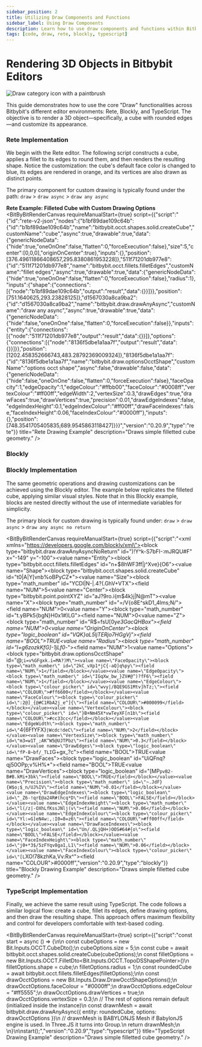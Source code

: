 ```yaml
---
sidebar_position: 2
title: Utilizing Draw Components and Functions
sidebar_label: Using Draw Components
description: Learn how to use draw components and functions within Bitbybit's Rete, Blockly, and TypeScript environments to render and customize 3D geometry.
tags: [code, draw, rete, blockly, typescript]
---
```



# Rendering 3D Objects in Bitbybit Editors

<img 
  class="category-icon-small" 
  src="https://s.bitbybit.dev/assets/icons/white/draw-icon.svg" 
  alt="Draw category icon with a paintbrush" 
  title="Draw category icon" /> 

This guide demonstrates how to use the core "Draw" functionalities across Bitbybit's different editor environments: Rete, Blockly, and TypeScript. The objective is to render a 3D object—specifically, a cube with rounded edges—and customize its appearance.

### Rete Implementation

We begin with the Rete editor. The following script constructs a cube, applies a fillet to its edges to round them, and then renders the resulting shape. Notice the customization: the cube's default face color is changed to blue, its edges are rendered in orange, and its vertices are also drawn as distinct points.

The primary component for custom drawing is typically found under the path:
`draw` > `draw async` > `draw any async`

**Rete Example: Filleted Cube with Custom Drawing Options**
<BitByBitRenderCanvas
  requireManualStart={true}
  script={{"script":"{\"id\":\"rete-v2-json\",\"nodes\":{\"b1bf89dae109c64b\":{\"id\":\"b1bf89dae109c64b\",\"name\":\"bitbybit.occt.shapes.solid.createCube\",\"customName\":\"cube\",\"async\":true,\"drawable\":true,\"data\":{\"genericNodeData\":{\"hide\":true,\"oneOnOne\":false,\"flatten\":0,\"forceExecution\":false},\"size\":5,\"center\":[0,0,0],\"originOnCenter\":true},\"inputs\":{},\"position\":[376.49611866408657,295.8380861953228]},\"511f71201db977e8\":{\"id\":\"511f71201db977e8\",\"name\":\"bitbybit.occt.fillets.filletEdges\",\"customName\":\"fillet edges\",\"async\":true,\"drawable\":true,\"data\":{\"genericNodeData\":{\"hide\":true,\"oneOnOne\":false,\"flatten\":0,\"forceExecution\":false},\"radius\":1},\"inputs\":{\"shape\":{\"connections\":[{\"node\":\"b1bf89dae109c64b\",\"output\":\"result\",\"data\":{}}]}},\"position\":[751.1640625,293.23828125]},\"d1567030a8ca9ba2\":{\"id\":\"d1567030a8ca9ba2\",\"name\":\"bitbybit.draw.drawAnyAsync\",\"customName\":\"draw any async\",\"async\":true,\"drawable\":true,\"data\":{\"genericNodeData\":{\"hide\":false,\"oneOnOne\":false,\"flatten\":0,\"forceExecution\":false}},\"inputs\":{\"entity\":{\"connections\":[{\"node\":\"511f71201db977e8\",\"output\":\"result\",\"data\":{}}]},\"options\":{\"connections\":[{\"node\":\"8136f5dbe1a1aa7f\",\"output\":\"result\",\"data\":{}}]}},\"position\":[1202.458352666743,483.28792369009324]},\"8136f5dbe1a1aa7f\":{\"id\":\"8136f5dbe1a1aa7f\",\"name\":\"bitbybit.draw.optionsOcctShape\",\"customName\":\"options occt shape\",\"async\":false,\"drawable\":false,\"data\":{\"genericNodeData\":{\"hide\":false,\"oneOnOne\":false,\"flatten\":0,\"forceExecution\":false},\"faceOpacity\":1,\"edgeOpacity\":1,\"edgeColour\":\"#ffbb00\",\"faceColour\":\"#0008ff\",\"vertexColour\":\"#ff00ff\",\"edgeWidth\":2,\"vertexSize\":0.3,\"drawEdges\":true,\"drawFaces\":true,\"drawVertices\":true,\"precision\":0.01,\"drawEdgeIndexes\":false,\"edgeIndexHeight\":0.1,\"edgeIndexColour\":\"#ff00ff\",\"drawFaceIndexes\":false,\"faceIndexHeight\":0.06,\"faceIndexColour\":\"#0000ff\"},\"inputs\":{},\"position\":[748.3541705405835,689.9545863118427]}}}","version":"0.20.9","type":"rete"}}
  title="Rete Drawing Example"
  description="Draws simple filletted cube geometry."
/>

### Blockly

### Blockly Implementation

The same geometric operations and drawing customizations can be achieved using the Blockly editor. The example below replicates the filleted cube, applying similar visual styles. Note that in this Blockly example, blocks are nested directly without the use of intermediate variables for simplicity.

The primary block for custom drawing is typically found under:
`draw` > `draw async` > `draw any async no return`

<BitByBitRenderCanvas
  requireManualStart={true}
  script={{"script":"<xml xmlns=\"https://developers.google.com/blockly/xml\"><block type=\"bitbybit.draw.drawAnyAsyncNoReturn\" id=\")!Y^k-S7bFI-:mJRQU#F\" x=\"-149\" y=\"-100\"><value name=\"Entity\"><block type=\"bitbybit.occt.fillets.filletEdges\" id=\"n+$8hWF3ff|j^Xve}{O6\"><value name=\"Shape\"><block type=\"bitbybit.occt.shapes.solid.createCube\" id=\"t0|A|Y[vnb%oBPy$C$Z*\"><value name=\"Size\"><block type=\"math_number\" id=\"YCDl|N-|.4?(.GhV+VTX\"><field name=\"NUM\">5</field></block></value><value name=\"Center\"><block type=\"bitbybit.point.pointXYZ\" id=\"aJ?9ro.i{m$4k}j|N@mT\"><value name=\"X\"><block type=\"math_number\" id=\"=/V{o8E^skD1_4lms;N/\"><field name=\"NUM\">0</field></block></value><value name=\"Y\"><block type=\"math_number\" id=\"t.yBPk5{bgN}H0x1#)LG\"><field name=\"NUM\">0</field></block></value><value name=\"Z\"><block type=\"math_number\" id=\"R$=fsU[0y*e3GacQHBox\"><field name=\"NUM\">0</field></block></value></block></value><value name=\"OriginOnCenter\"><block type=\"logic_boolean\" id=\"VQK}aL5ljTERjo7HGgVj\"><field name=\"BOOL\">TRUE</field></block></value></block></value><value name=\"Radius\"><block type=\"math_number\" id=\"I+g6zozkKfG]-1jLf0*-\"><field name=\"NUM\">1</field></block></value></block></value><value name=\"Options\"><block type=\"bitbybit.draw.optionsOcctShape\" id=\"@;`i=v%GFgxk.i=MA?)M\"><value name=\"FaceOpacity\"><block type=\"math_number\" id=\"2kC_vXp1*jC{-aQ]q%py\"><field name=\"NUM\">1</field></block></value><value name=\"EdgeOpacity\"><block type=\"math_number\" id=\"IGqXw_bw_}ZV#@^)?fF6\"><field name=\"NUM\">1</field></block></value><value name=\"EdgeColour\"><block type=\"colour_picker\" id=\"wvy|/BQE9GS1Mtv]hTz;\"><field name=\"COLOUR\">#ff6600</field></block></value><value name=\"FaceColour\"><block type=\"colour_picker\" id=\":2@]_{@#C1RbA2j_e^]{\"><field name=\"COLOUR\">#000099</field></block></value><value name=\"VertexColour\"><block type=\"colour_picker\" id=\"}B+Nm45X*vwTeyXF[n1b\"><field name=\"COLOUR\">#cc33cc</field></block></value><value name=\"EdgeWidth\"><block type=\"math_number\" id=\"`4{6FfYFX}`|Wcdc!deC\"><field name=\"NUM\">2</field></block></value><value name=\"VertexSize\"><block type=\"math_number\" id=\"m3=w1T_;AK^W5@UJTPbz\"><field name=\"NUM\">0.3</field></block></value><value name=\"DrawEdges\"><block type=\"logic_boolean\" id=\"fP-8~bf/_TLI`G+gx_?c\"><field name=\"BOOL\">TRUE</field></block></value><value name=\"DrawFaces\"><block type=\"logic_boolean\" id=\"UiQFnq?qj50OPp;v%H%*\"><field name=\"BOOL\">TRUE</field></block></value><value name=\"DrawVertices\"><block type=\"logic_boolean\" id=\"[MP`pvB2-B#B.kMi+3bk\"><field name=\"BOOL\">TRUE</field></block></value><value name=\"Precision\"><block type=\"math_number\" id=\"~.JdF}{W$o;$_n/UJ%IV\"><field name=\"NUM\">0.01</field></block></value><value name=\"DrawEdgeIndexes\"><block type=\"logic_boolean\" id=\"_Z6-!qrE@a24R#(hcq*D\"><field name=\"BOOL\">FALSE</field></block></value><value name=\"EdgeIndexHeight\"><block type=\"math_number\" id=\"l(/z|-OXhLfKssJNlj(v\"><field name=\"NUM\">0.06</field></block></value><value name=\"EdgeIndexColour\"><block type=\"colour_picker\" id=\"Yl:=G]eN4w:,:I0=8=z6\"><field name=\"COLOUR\">#ff00ff</field></block></value><value name=\"DrawFaceIndexes\"><block type=\"logic_boolean\" id=\"Un/.QLjQH+)OOS#64#{o\"><field name=\"BOOL\">FALSE</field></block></value><value name=\"FaceIndexHeight\"><block type=\"math_number\" id=\"j0+*3$/5zFYqv8ga1,L1\"><field name=\"NUM\">0.06</field></block></value><value name=\"FaceIndexColour\"><block type=\"colour_picker\" id=\"[L`XO!78kzhKa,Vv:Rx^\"><field name=\"COLOUR\">#0000ff</field></block></value></block></value></block></xml>","version":"0.20.9","type":"blockly"}}
  title="Blockly Drawing Example"
  description="Draws simple filletted cube geometry."
/>

### TypeScript Implementation

Finally, we achieve the same result using TypeScript. The code follows a similar logical flow: create a cube, fillet its edges, define drawing options, and then draw the resulting shape. This approach offers maximum flexibility and control for developers comfortable with text-based coding.

<BitByBitRenderCanvas
  requireManualStart={true}
  script={{"script":"const start = async () => {\n\n    const cubeOptions = new Bit.Inputs.OCCT.CubeDto();\n    cubeOptions.size = 5;\n    const cube = await bitbybit.occt.shapes.solid.createCube(cubeOptions);\n    const filletOptions = new Bit.Inputs.OCCT.FilletDto<Bit.Inputs.OCCT.TopoDSShapePointer>()\n    filletOptions.shape = cube;\n    filletOptions.radius = 1;\n    const roundedCube = await bitbybit.occt.fillets.filletEdges(filletOptions);\n\n    const drawOcctOptions = new Bit.Inputs.Draw.DrawOcctShapeOptions();\n    drawOcctOptions.faceColour = \"#0000ff\";\n    drawOcctOptions.edgeColour = \"#ff5555\";\n    drawOcctOptions.drawVertices = true;\n    drawOcctOptions.vertexSize = 0.3;\n    // The rest of options remain default (initialized inside the instance)\n    const drawnMesh = await bitbybit.draw.drawAnyAsync({ entity: roundedCube, options: drawOcctOptions })\n    // drawnMesh is BABYLONJS Mesh if BabylonJS engine is used. In Three.JS it turns into Group.\n    return drawnMesh;\n    \n}\n\nstart();","version":"0.20.9","type":"typescript"}}
  title="TypeScript Drawing Example"
  description="Draws simple filletted cube geometry."
/>